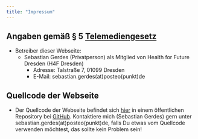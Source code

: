 ```yaml
---
title: "Impressum"
---
```


## Angaben gemäß § 5 [Telemediengesetz](https://www.gesetze-im-internet.de/tmg/BJNR017910007.html)
* Betreiber dieser Webseite:
  * Sebastian Gerdes (Privatperson) als Mitglied von Health for Future Dresden (H4F Dresden) 
    * Adresse: Talstraße 7, 01099 Dresden
    * E-Mail: sebastian.gerdes(at)posteo(punkt)de

## Quellcode der Webseite
* Der Quellcode der Webseite befindet sich [hier](https://github.com/sebastian-gerdes/health_for_future_dresden_website) in einem öffentlichen Repository bei [GitHub](https://github.com/). Kontaktiere mich (Sebastian Gerdes) gern unter sebastian.gerdes(at)posteo(punkt)de, falls Du etwas vom Quellcode verwenden möchtest, das sollte kein Problem sein!

